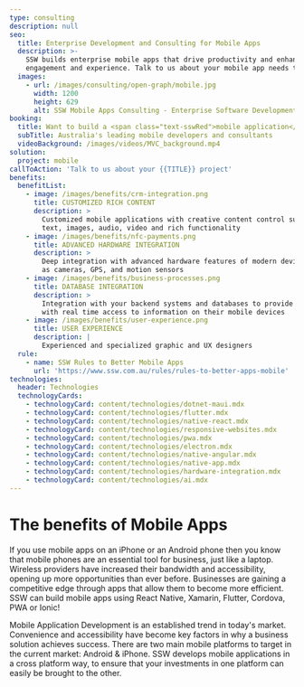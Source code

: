 ```yaml
---
type: consulting
description: null
seo:
  title: Enterprise Development and Consulting for Mobile Apps
  description: >-
    SSW builds enterprise mobile apps that drive productivity and enhance user
    engagement and experience. Talk to us about your mobile app needs today.
  images:
    - url: /images/consulting/open-graph/mobile.jpg
      width: 1200
      height: 629
      alt: SSW Mobile Apps Consulting - Enterprise Software Development
booking:
  title: Want to build a <span class="text-sswRed">mobile application</span>?
  subTitle: Australia's leading mobile developers and consultants
  videoBackground: /images/videos/MVC_background.mp4
solution:
  project: mobile
callToAction: 'Talk to us about your {{TITLE}} project'
benefits:
  benefitList:
    - image: /images/benefits/crm-integration.png
      title: CUSTOMIZED RICH CONTENT
      description: >
        Customized mobile applications with creative content control such as
        text, images, audio, video and rich functionality
    - image: /images/benefits/nfc-payments.png
      title: ADVANCED HARDWARE INTEGRATION
      description: >
        Deep integration with advanced hardware features of modern devices such
        as cameras, GPS, and motion sensors
    - image: /images/benefits/business-processes.png
      title: DATABASE INTEGRATION
      description: >
        Integration with your backend systems and databases to provide clients
        with real time access to information on their mobile devices
    - image: /images/benefits/user-experience.png
      title: USER EXPERIENCE
      description: |
        Experienced and specialized graphic and UX designers
  rule:
    - name: SSW Rules to Better Mobile Apps
      url: 'https://www.ssw.com.au/rules/rules-to-better-apps-mobile'
technologies:
  header: Technologies
  technologyCards:
    - technologyCard: content/technologies/dotnet-maui.mdx
    - technologyCard: content/technologies/flutter.mdx
    - technologyCard: content/technologies/native-react.mdx
    - technologyCard: content/technologies/responsive-websites.mdx
    - technologyCard: content/technologies/pwa.mdx
    - technologyCard: content/technologies/electron.mdx
    - technologyCard: content/technologies/native-angular.mdx
    - technologyCard: content/technologies/native-app.mdx
    - technologyCard: content/technologies/hardware-integration.mdx
    - technologyCard: content/technologies/ai.mdx
---
```


# The benefits of **Mobile Apps**

If you use mobile apps on an iPhone or an Android phone then you know that mobile phones are an essential tool for business, just like a laptop. Wireless providers have increased their bandwidth and accessibility, opening up more opportunities than ever before. Businesses are gaining a competitive edge through apps that allow them to become more efficient. SSW can build mobile apps using React Native, Xamarin, Flutter, Cordova, PWA or Ionic!

<VideoEmbed url="https://www.youtube.com/watch?v=SebRctjvrVU" caption="The 3 Benefits of Mobile Apps" duration="2 mins" />

Mobile Application Development is an established trend in today's market. Convenience and accessibility have become key factors in why a business solution achieves success. There are two main mobile platforms to target in the current market: Android & iPhone. SSW develops mobile applications in a cross platform way, to ensure that your investments in one platform can easily be brought to the other.
